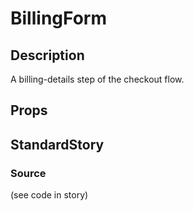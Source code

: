 
<Meta title="forms/billing-form" component={BillingForm} />

# BillingForm

## Description
A billing-details step of the checkout flow.

## Props
<Props of={BillingForm} />

## StandardStory
<Preview>
	<Story name="standard">
		<div style={{ width: 800 }}>
			<BillingForm onBack={action("onBack")} onSubmit={action("onSubmit")} />
		</div>
	</Story>
</Preview>

### Source
(see code in story)
